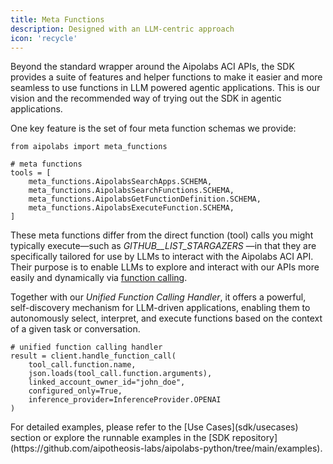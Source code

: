 ```yaml
---
title: Meta Functions
description: Designed with an LLM-centric approach
icon: 'recycle'
---
```


Beyond the standard wrapper around the Aipolabs ACI APIs, the SDK provides a suite of features and helper functions to make it easier and more seamless to use functions in LLM powered agentic applications. This is our vision and the recommended way of trying out the SDK in agentic applications.

One key feature is the set of four meta function schemas we provide:

```
from aipolabs import meta_functions

# meta functions
tools = [
    meta_functions.AipolabsSearchApps.SCHEMA,
    meta_functions.AipolabsSearchFunctions.SCHEMA,
    meta_functions.AipolabsGetFunctionDefinition.SCHEMA,
    meta_functions.AipolabsExecuteFunction.SCHEMA,
]
```

These meta functions differ from the direct function (tool) calls you might typically execute—such as <i>GITHUB\_\_LIST\_STARGAZERS</i> —in that they are specifically tailored for use by LLMs to interact with the Aipolabs ACI API. Their purpose is to enable LLMs to explore and interact with our APIs more easily and dynamically via [function calling](https://platform.openai.com/docs/guides/function-calling).

Together with our <i>Unified Function Calling Handler</i>, it offers a powerful, self-discovery mechanism for LLM-driven applications, enabling them to autonomously select, interpret, and execute functions based on the context of a given task or conversation.

```
# unified function calling handler
result = client.handle_function_call(
    tool_call.function.name,
    json.loads(tool_call.function.arguments),
    linked_account_owner_id="john_doe",
    configured_only=True,
    inference_provider=InferenceProvider.OPENAI
)
```

<Note>
  For detailed examples, please refer to the [Use Cases](sdk/usecases) section or explore the runnable examples in the [SDK repository](https://github.com/aipotheosis-labs/aipolabs-python/tree/main/examples).
</Note>
